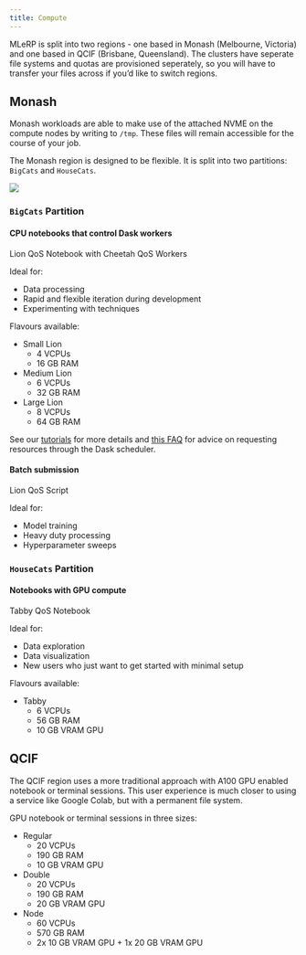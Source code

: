 ```yaml
---
title: Compute
---
```


MLeRP is split into two regions  - one based in Monash (Melbourne, Victoria) and one based in QCIF (Brisbane, Queensland). The clusters have seperate file systems and quotas are provisioned seperately, so you will have to transfer your files across if you'd like to switch regions.

## Monash

Monash workloads are able to make use of the attached NVME on the compute nodes by writing to `/tmp`. These files will remain accessible for the course of your job.

The Monash region is designed to be flexible. It is split into two partitions: `BigCats` and `HouseCats`.

![](images/mlerp-monash-arch.drawio.png)

### `BigCats` Partition

#### **CPU notebooks that control Dask workers**
Lion QoS Notebook with Cheetah QoS Workers

Ideal for:

- Data processing
- Rapid and flexible iteration during development
- Experimenting with techniques

Flavours available:

- Small Lion
  - 4 VCPUs
  - 16 GB RAM
- Medium Lion
  - 6 VCPUs
  - 32 GB RAM
- Large Lion
  - 8 VCPUs
  - 64 GB RAM

See our [tutorials](/tutorials/1_dask_slurm.ipynb) for more details and [this FAQ](/faq.qmd#how-much-compute-should-i-ask-for-with-my-slurmcluster) for advice on requesting resources through the Dask scheduler.

#### **Batch submission**
Lion QoS Script

Ideal for:  

- Model training
- Heavy duty processing
- Hyperparameter sweeps

### `HouseCats` Partition

#### **Notebooks with GPU compute**
Tabby QoS Notebook  

Ideal for:  

- Data exploration
- Data visualization
- New users who just want to get started with minimal setup

Flavours available:

- Tabby
  - 6 VCPUs
  - 56 GB RAM
  - 10 GB VRAM GPU

## QCIF
The QCIF region uses a more traditional approach with A100 GPU enabled notebook or terminal sessions. This user experience is much closer to using a service like Google Colab, but with a permanent file system.

GPU notebook or terminal sessions in three sizes:

- Regular
  - 20 VCPUs
  - 190 GB RAM
  - 10 GB VRAM GPU
- Double
  - 20 VCPUs
  - 190 GB RAM
  - 20 GB VRAM GPU
- Node
  - 60 VCPUs
  - 570 GB RAM
  - 2x 10 GB VRAM  GPU + 1x 20 GB VRAM GPU
  
